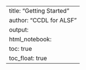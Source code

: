 ---
title: "Getting Started"
author: "CCDL for ALSF"
output:   
  html_notebook: 
    toc: true
    toc_float: true
---